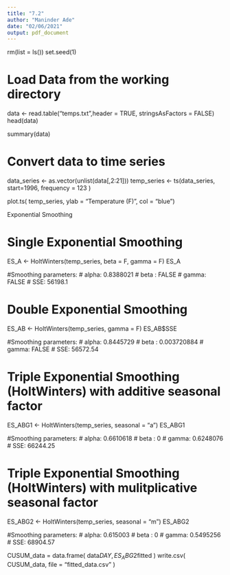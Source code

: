 ```yaml
---
title: "7.2"
author: "Maninder Ade"
date: "02/06/2021"
output: pdf_document
---
```


#############################################
rm(list = ls())
set.seed(1)

#############################################

# Load Data from the working directory
data <- read.table("temps.txt",header = TRUE, stringsAsFactors = FALSE)
head(data)

summary(data)


# Convert data to time series
data_series <- as.vector(unlist(data[,2:21]))
temp_series <- ts(data_series, start=1996, frequency = 123 )

plot.ts( temp_series, ylab = "Temperature (F)", col = "blue")

#############################################
########### Exponential Smoothing ###########
#############################################

# Single Exponential Smoothing

ES_A <- HoltWinters(temp_series, beta = F, gamma = F)
ES_A

#Smoothing parameters:
# alpha: 0.8388021
# beta : FALSE
# gamma: FALSE
# SSE: 56198.1

# Double Exponential Smoothing
ES_AB <- HoltWinters(temp_series, gamma = F)
ES_AB$SSE

#Smoothing parameters:
# alpha: 0.8445729
# beta : 0.003720884
# gamma: FALSE
# SSE: 56572.54

# Triple Exponential Smoothing (HoltWinters) with additive seasonal factor
ES_ABG1 <- HoltWinters(temp_series, seasonal = "a")
ES_ABG1

#Smoothing parameters:
# alpha: 0.6610618
# beta : 0
# gamma: 0.6248076
# SSE: 66244.25

# Triple Exponential Smoothing (HoltWinters) with mulitplicative seasonal factor
ES_ABG2 <- HoltWinters(temp_series, seasonal = "m")
ES_ABG2

#Smoothing parameters:
# alpha: 0.615003
# beta : 0
# gamma: 0.5495256
# SSE: 68904.57

CUSUM_data = data.frame( data$DAY, ES_ABG2$fitted )
write.csv( CUSUM_data, file = "fitted_data.csv" )


